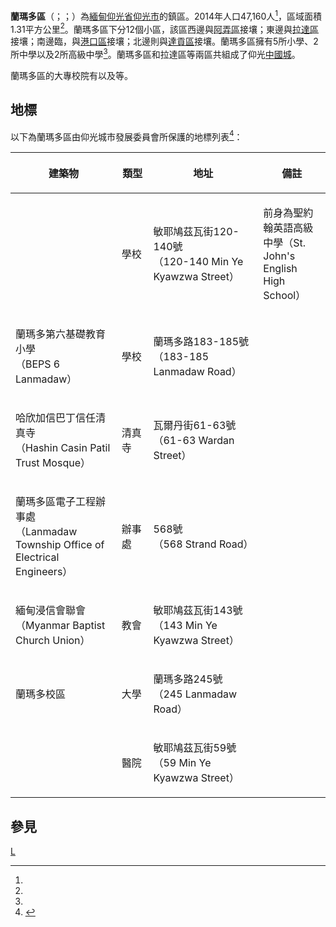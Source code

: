 {{Infobox settlement
|name = 蘭瑪多區
|native_name = {{lang|my|လမ်းမတော်မြို့နယ်}}
|settlement_type = [[仰光市|仰光市]]鎮區
|image_skyline = 
|image_map = Lanmadaw Township.svg
|mapsize = 
|map_caption = 蘭瑪多區在仰光市的位置
|pushpin_label_position = bottom
|pushpin_map = 
|pushpin_map_caption = 
|seat = 
|seat_type = 
|subdivision_type = 國家
|subdivision_name = {{flag|Burma}}
|subdivision_type1 = [[缅甸行政区划|省邦]]
|subdivision_name1 = [[仰光省|仰光省]]
|subdivision_type3 = 市
|subdivision_name3 = [[仰光市|仰光市]]
|subdivision_type4 = 鎮區
|subdivision_name4 = '''蘭瑪多區'''
|area_total_km2 = 1.31
|population_footnotes =<ref name="citypopulation">[http://www.citypopulation.de/php/myanmar-admin.php MYANMAR: Administrative Division] {{Wayback|url=http://www.citypopulation.de/php/myanmar-admin.php |date=20151117024737 }}. Citypopulation. 2015-11-29</ref>
|population = 47,160
|population_as_of = 2014
|population_density_km2 = 36,000.00
|coordinates_display = inline,title
|coordinates_region = MM
|latNS = N
|latd = 16
|latm = 46
|lats = 51
|longEW = E
|longd = 96
|longm = 08
|longs = 59
|elevation_ft = 
|elevation_m = 
|timezone = [[Myanmar_Standard_Time|MST]]
|utc_offset = +6:30
|postal_code = 11131
|area_code = 1（行動電話：80、99）<ref>{{cite web | url=http://en.18dao.net/Area_Code/Myanmar | title=Myanmar Area Codes | accessdate=2009-04-10 | archiveurl=https://web.archive.org/web/20091201164116/http://en.18dao.net/Area_Code/Myanmar | archivedate=2009-12-01 | deadurl=yes }}</ref>
|website =
|footnotes = YCDC<ref name=yc>{{Cite web | url=http://www.yangoncity.com.mm/maps/townships_pro.asp?tname=Lanmadaw | title=Lanmadaw Township | publisher=Yangon City Development Committee | accessdate=2009-03-10 | deadurl=yes | archiveurl=https://web.archive.org/web/20111002033113/http://www.yangoncity.com.mm/maps/townships_pro.asp?tname=Lanmadaw | archivedate=2011-10-02 }}</ref>
}}

'''蘭瑪多區'''（{{lang-my|လမ်းမတော်မြို့နယ်}}；{{IPA-my|láɴmədɔ̀ mjo̰nɛ̀|pron}}；{{lang-en|Lanmadaw Township}}）為[[緬甸|緬甸]][[仰光省|仰光省]][[仰光市|仰光市]]的鎮區。2014年人口47,160人<ref name=citypopulation/>，區域面積1.31平方公里<ref name=citypopulation/>。蘭瑪多區下分12個小區，該區西邊與[[阿弄區|阿弄區]]接壤；東邊與[[拉達區|拉達區]]接壤；南邊臨{{link-en|仰光河|Yangon river}}，與[[港口區_(緬甸)|港口區]]接壤；北邊則與[[達貢區|達貢區]]接壤。蘭瑪多區擁有5所小學、2所中學以及2所高級中學<ref name=yc/>。蘭瑪多區和拉達區等兩區共組成了仰光[[唐人街|中國城]]。

蘭瑪多區的大專校院有{{link-en|仰光護理大學|Yangon Institute of Nursing}}以及{{link-en|仰光第一醫學大學|University of Medicine 1, Yangon}}等。

==地標==
以下為蘭瑪多區由仰光城市發展委員會所保護的地標列表<ref name=mt>{{Cite journal | url=http://www.myanmar.gov.mm/myanmartimes/no87/New/14.htm | title=Special Reports: Heritage List | publisher=The Myanmar Times | date=2001-10-29 | journal= | access-date=2015-11-29 | archive-date=2009-06-15 | archive-url=https://web.archive.org/web/20090615164607/http://www.myanmar.gov.mm/myanmartimes/no87/New/14.htm | dead-url=no }}</ref>：

{| class="wikitable" border="1" style="text-align:center"
|-
! width="290"|建築物
! width="80"|類型
! width="350"|地址
! width="150"|備註
|-
| {{link-en|蘭瑪多第一基礎教育高級中學|Basic Education High School No. 1 Lanmadaw}}
| 學校
| 敏耶鳩茲瓦街120-140號<br>（120-140 Min Ye Kyawzwa Street）
| 前身為聖約翰英語高級中學（St. John's English High School）
|-
| 蘭瑪多第六基礎教育小學<br>（BEPS 6 Lanmadaw）
| 學校
| 蘭瑪多路183-185號<br>（183-185 Lanmadaw Road）
|
|-
| 哈欣加信巴丁信任清真寺<br>（Hashin Casin Patil Trust Mosque）
| 清真寺
| 瓦爾丹街61-63號<br>（61-63 Wardan Street）
|
|-
| 蘭瑪多區電子工程辦事處<br>（Lanmadaw Township Office of Electrical Engineers）
| 辦事處
| {{link-en|斯特蘭路|Strand Road, Yangon}}568號<br>（568 Strand Road）
|
|-
| 緬甸浸信會聯會<br>（Myanmar Baptist Church Union）
| 教會
| 敏耶鳩茲瓦街143號<br>（143 Min Ye Kyawzwa Street）
|
|-
| {{link-en|仰光第一醫學大學|University of Medicine 1, Yangon}}蘭瑪多校區
| 大學
| 蘭瑪多路245號<br>（245 Lanmadaw Road）
|
|-
| {{link-en|仰光中央婦女醫院|Yangon Central Women's Hospital}}
| 醫院
| 敏耶鳩茲瓦街59號<br>（59 Min Ye Kyawzwa Street）
|
|}

==參見==
{{Reflist}}

{{仰光市行政區劃|state=collapsed}}
{{仰光省行政區劃|state=collapsed}}

[[Category:仰光省鎮區|L]]
